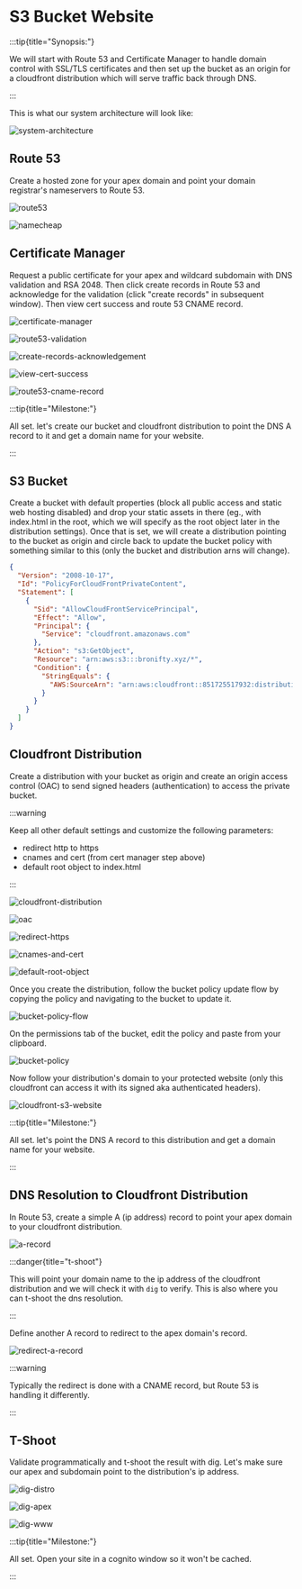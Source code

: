 # S3 Bucket Website

:::tip{title="Synopsis:"}

We will start with Route 53 and Certificate Manager to handle domain control with SSL/TLS certificates and then set up the bucket as an origin for a cloudfront distribution which will serve traffic back through DNS.

:::

This is what our system architecture will look like:

![system-architecture](./system-architecture.png)

## Route 53

Create a hosted zone for your apex domain and point your domain registrar's nameservers to Route 53.

![route53](./route-53-name-servers.png)

![namecheap](./namecheap.png)

## Certificate Manager

Request a public certificate for your apex and wildcard subdomain with DNS validation and RSA 2048. Then click create records in Route 53 and acknowledge for the validation (click "create records" in subsequent window). Then view cert success and route 53 CNAME record.

![certificate-manager](./certificate-manager.png)

![route53-validation](./route-53-validation.png)

![create-records-acknowledgement](./create-records-acknowledgement.png)

![view-cert-success](./view-cert-success.png)

![route53-cname-record](./route-53-cname-record.png)

:::tip{title="Milestone:"}

All set. let's create our bucket and cloudfront distribution to point the DNS A record to it and get a domain name for your website.

:::

## S3 Bucket

Create a bucket with default properties (block all public access and static web hosting disabled) and drop your static assets in there (eg., with index.html in the root, which we will specify as the root object later in the distribution settings). Once that is set, we will create a distribution pointing to the bucket as origin and circle back to update the bucket policy with something similar to this (only the bucket and distribution arns will change).

```json
{
  "Version": "2008-10-17",
  "Id": "PolicyForCloudFrontPrivateContent",
  "Statement": [
    {
      "Sid": "AllowCloudFrontServicePrincipal",
      "Effect": "Allow",
      "Principal": {
        "Service": "cloudfront.amazonaws.com"
      },
      "Action": "s3:GetObject",
      "Resource": "arn:aws:s3:::bronifty.xyz/*",
      "Condition": {
        "StringEquals": {
          "AWS:SourceArn": "arn:aws:cloudfront::851725517932:distribution/E2UEHC2IRROLN2"
        }
      }
    }
  ]
}
```

## Cloudfront Distribution

Create a distribution with your bucket as origin and create an origin access control (OAC) to send signed headers (authentication) to access the private bucket.

:::warning

Keep all other default settings and customize the following parameters:

- redirect http to https
- cnames and cert (from cert manager step above)
- default root object to index.html

:::

![cloudfront-distribution](./cloudfront-distribution.png)

![oac](./oac.png)

![redirect-https](./redirect-https.png)

![cnames-and-cert](./cnames-and-cert.png)

![default-root-object](./default-root-object.png)

Once you create the distribution, follow the bucket policy update flow by copying the policy and navigating to the bucket to update it.

![bucket-policy-flow](./bucket-policy-flow.png)

On the permissions tab of the bucket, edit the policy and paste from your clipboard.

![bucket-policy](./bucket-policy.png)

Now follow your distribution's domain to your protected website (only this cloudfront can access it with its signed aka authenticated headers).

![cloudfront-s3-website](./cloudfront-s3-website.png)

:::tip{title="Milestone:"}

All set. let's point the DNS A record to this distribution and get a domain name for your website.

:::

## DNS Resolution to Cloudfront Distribution

In Route 53, create a simple A (ip address) record to point your apex domain to your cloudfront distribution.

![a-record](./a-record.png)

:::danger{title="t-shoot"}

This will point your domain name to the ip address of the cloudfront distribution and we will check it with `dig` to verify. This is also where you can t-shoot the dns resolution.

:::

Define another A record to redirect to the apex domain's record.

![redirect-a-record](./redirect-a-record.png)

:::warning

Typically the redirect is done with a CNAME record, but Route 53 is handling it differently.

:::

## T-Shoot

Validate programmatically and t-shoot the result with dig. Let's make sure our apex and subdomain point to the distribution's ip address.

![dig-distro](./dig-distro.png)

![dig-apex](./dig-apex.png)

![dig-www](./dig-www.png)

:::tip{title="Milestone:"}

All set. Open your site in a cognito window so it won't be cached.

:::
